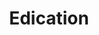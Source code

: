 ---
slug: edication
link: /projects/edication/
category: 'projects'
title: Edication
publicData: Sep 11th 2020
pagesCount: 2
pages: 
        - page:
            - image: ../../assets/images/projects/project-0-openfactoring/1.jpg
            - title: Главная,
        - page:
            - image: ../../assets/images/projects/project-0-openfactoring/1.jpg
            - title: Попап
sortIdx: 290
---